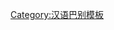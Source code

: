 {{User language-N|zh-nantong|這個用戶的'''[[:Category:zh-mandarin 母語使用者|母語]]'''是'''[[:Category:zh-mandarin 使用者|南通话]]'''。|南通话|12|9}}<noinclude>[[Category:汉语巴别模板]]</noinclude>